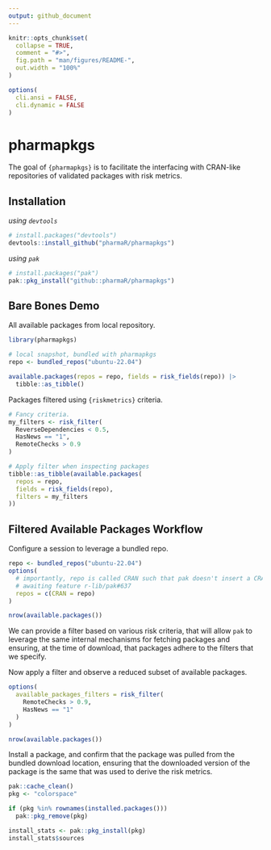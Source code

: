 ```yaml
---
output: github_document
---
```


<!-- README.md is generated from README.Rmd. Please edit that file -->

```r
knitr::opts_chunk$set(
  collapse = TRUE,
  comment = "#>",
  fig.path = "man/figures/README-",
  out.width = "100%"
)

options(
  cli.ansi = FALSE,
  cli.dynamic = FALSE
)
```

# pharmapkgs

<!-- badges: start -->
<!-- badges: end -->

The goal of `{pharmapkgs}` is to facilitate the interfacing with CRAN-like
repositories of validated packages with risk metrics.

## Installation

_using `devtools`_

```r
# install.packages("devtools")
devtools::install_github("pharmaR/pharmapkgs")
```

_using `pak`_

```r
# install.packages("pak")
pak::pkg_install("github::pharmaR/pharmapkgs")
```

## Bare Bones Demo

All available packages from local repository.

```r
library(pharmapkgs)

# local snapshot, bundled with pharmapkgs
repo <- bundled_repos("ubuntu-22.04")

available.packages(repos = repo, fields = risk_fields(repo)) |>
  tibble::as_tibble()
```

Packages filtered using `{riskmetrics}` criteria.

```r
# Fancy criteria.
my_filters <- risk_filter(
  ReverseDependencies < 0.5,
  HasNews == "1",
  RemoteChecks > 0.9
)

# Apply filter when inspecting packages
tibble::as_tibble(available.packages(
  repos = repo,
  fields = risk_fields(repo),
  filters = my_filters
))
```

## Filtered Available Packages Workflow

Configure a session to leverage a bundled repo.

```r
repo <- bundled_repos("ubuntu-22.04")
options(
  # importantly, repo is called CRAN such that pak doesn't insert a CRAN mirror
  # awaiting feature r-lib/pak#637
  repos = c(CRAN = repo)
)

nrow(available.packages())
```

We can provide a filter based on various risk criteria, that will allow `pak` to
leverage the same internal mechanisms for fetching packages and ensuring, at the
time of download, that packages adhere to the filters that we specify.

Now apply a filter and observe a reduced subset of available packages.

```r
options(
  available_packages_filters = risk_filter(
    RemoteChecks > 0.9,
    HasNews == "1"
  )
)

nrow(available.packages())
```

Install a package, and confirm that the package was pulled from the bundled
download location, ensuring that the downloaded version of the package is the
same that was used to derive the risk metrics.

```r
pak::cache_clean()
pkg <- "colorspace"

if (pkg %in% rownames(installed.packages()))
  pak::pkg_remove(pkg)

install_stats <- pak::pkg_install(pkg)
install_stats$sources
```
